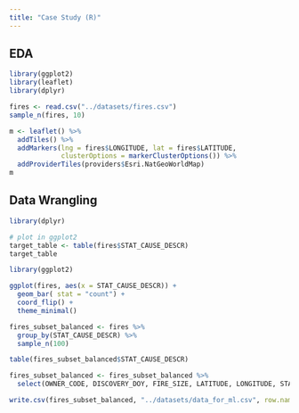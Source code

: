 ```yaml
---
title: "Case Study (R)"
---
```


## EDA

```r
library(ggplot2)
library(leaflet)
library(dplyr)
```

```r
fires <- read.csv("../datasets/fires.csv")
sample_n(fires, 10)
```


```r
m <- leaflet() %>%
  addTiles() %>%
  addMarkers(lng = fires$LONGITUDE, lat = fires$LATITUDE,
             clusterOptions = markerClusterOptions()) %>%
  addProviderTiles(providers$Esri.NatGeoWorldMap)
m
```

## Data Wrangling

```r
library(dplyr)
```

```r
# plot in ggplot2
target_table <- table(fires$STAT_CAUSE_DESCR)
target_table
```

```r
library(ggplot2)

ggplot(fires, aes(x = STAT_CAUSE_DESCR)) + 
  geom_bar( stat = "count") + 
  coord_flip() +
  theme_minimal()
```

```r
fires_subset_balanced <- fires %>%
  group_by(STAT_CAUSE_DESCR) %>%
  sample_n(100)
```

```r
table(fires_subset_balanced$STAT_CAUSE_DESCR)
```

```r
fires_subset_balanced <- fires_subset_balanced %>%
  select(OWNER_CODE, DISCOVERY_DOY, FIRE_SIZE, LATITUDE, LONGITUDE, STAT_CAUSE_DESCR)
```

```r
write.csv(fires_subset_balanced, "../datasets/data_for_ml.csv", row.names = FALSE)
```
